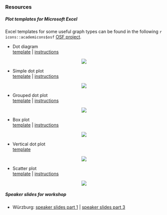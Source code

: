 ### Resources

##### Plot templates for Microsoft Excel 

Excel templates for some useful graph types can be found in the following `r icons::academicons$osf` [OSF project](https://osf.io/v37pw). 


- Dot diagram   
[template](https://osf.io/tjsaf) | [instructions](resources_pages/instructions_dot_diagram.html)

<center><img src="files/dot_diagram.png" /></center>


- Simple dot plot   
[template](https://osf.io/4scxt) | [instructions](resources_pages/instructions_dot_plot.html)

<center><img src="files/dot_plot_one.png" /></center>


- Grouped dot plot   
[template](https://osf.io/4scxt) | [instructions](resources_pages/instructions_dot_plot.html)

<center><img src="files/dot_plot_two.png" /></center>


- Box plot   
[template](https://osf.io/f46aq) | [instructions](resources_pages/instructions_box_plot.html)

<center><img src="files/box_plot.png" /></center>


- Vertical dot plot   
[template](https://osf.io/w4u7m)

<center><img src="files/vertical_dot_plot.png" /></center>


- Scatter plot   
[template](https://osf.io/xajyk) | [instructions](resources_pages/instructions_scatter_plot.html)

<center><img src="files/scatter_plot.png" /></center>


##### Speaker slides for workshop

- Würzburg: [speaker slides part 1](resources_pages/slides_part_1-speaker.html){target="_blank"} | [speaker slides part 3](resources_pages/slides_part_3-speaker.html){target="_blank"} 

